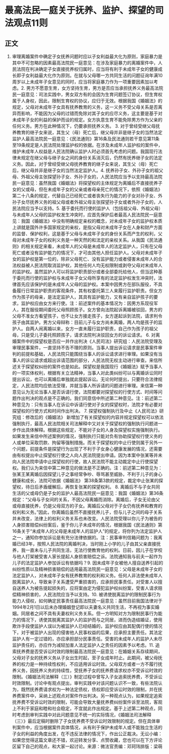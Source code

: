 # 最高法民一庭关于抚养、监护、探望的司法观点11则
## 正文
1. 审理离婚案件中确定子女抚养问题时应以子女利益最大化为原则，家庭暴力是其中不可忽略的因素最高法院民一庭意见：在涉及家庭暴力的离婚案件中，人民法院在判决确定子女直接抚养权归属时，应当将有利于未成年子女的健康成长即子女利益最大化作为原则。在就与父母哪一方共同生活的问题征询年满10周岁以上未成年子女意见的同时，应当将家庭暴力作为一项重要因素加以考虑。2. 男方不愿意生育，女方坚持生育，男方是否应当承担抚养义务最高法院民一庭意见：司法实践中，男女双方有的会因为生育问题签订协议，但生育权属于人身权，因此，限制生育权的协议，应归于无效。根据我国《婚姻法》的规定，父母对未成年子女具有抚养教育的义务，这一义务不受父母关系是否离异而影响，不能因为父母的过错而免除对其子女的应尽义务，这主要是基于对未成年子女的利益的保护而设的规定。女方执意生育不能免除男方作为父亲的任何义务。男方在此种情况下，仍要承担抚养义务。 3. 对于曾经受继父母抚养教育的继子女来说，其生父（母）死亡后，继父母并非是继子女的当然法定监护人最高法院民一庭意见：《民法通则》第16条及民法通则若干意见第11条至19条规定是人民法院处理监护权的依据。在涉及未成年人监护权的案件中，维护未成年人权益是人民法院确认监护人时必须首先考虑的问题。我国现行法律未规定在继父母与继子女之间的身份关系消灭后，仍然有抚养继子女的法定义务。因此，对于曾经受继父母抚养教育的继子女来说，其生父（母）死亡后，继父母并非是继子女的当然法定监护人。4. 抚养孙子女、外孙子女的祖父母、外祖父母主张探望孙子女、外孙子女的，人民法院应当予以支持最高法院民一庭意见：虽然我国《婚姻法》将探望权的主体规定为离婚后不直接抚养子女的父或母，但在未成年子女的父亲或者母亲死亡的情况下，依照《婚姻法》第二十八条的规定，代替自己已经死亡或者丧失行为能力的子女对孙子女、外孙子女尽抚养义务的祖父母或者外祖父母主张探望孙子女或者外孙子女的，人民法院应当予以支持。5. 基于委托而行使的监护人（包括祖父母、外祖父母）与未成年人父母的监护权发生冲突时，应首先保护后者最高人民法院民一庭意见：我国《婚姻法》中没有明确规定亲权的概念，对未成年子女的监护权本质上讲就是国外许多国家规定的亲权，是指父母对未成年子女在人身和财产方面的监督、保护权利，这是基于父母与未成年子女的身份关系而产生的权利，父母对未成年子女的权利义务是一种天然的和法定的亲权关系。从我国《民法通则》的相关规定来看，未成年人的父母是未成年人的法定监护人，只有在父母死亡或者没有监护能力的情况下，才可由其他人担任监护人。父母对未成年子女的监护权是第一位的，除非父母死亡、没有监护能力或者侵害未成年人的合法权益被人民法院取消监护权，其他任何人均无权限制或剥夺父母对末成年人的监护权。虽然监护人可以将监护职责部分或者全部委托给他人，但当这种基于委托而行使的监护权与未成年子女父母所享有的法定监护权发生冲突时，法律首先应该保护的是未成年人父母的监护权。本案中因男方在部队服役，不具备履行日常监护职责的客观条件，其有权委托第三人来履行监护职责。但女方作为孩子的母亲，是法定监护人，其具有监护能力，又有亲自监护孩子的要求，监护权应由女方来行使。注：前述案件的基本情况为：因男方系现役军人，其在服役期间委托父母照顾孩子。女方曾向法院起诉离婚被驳回，男方的父母不准女方看望孩子，也不让女方接走孩子，女方遂起诉到法院，请求判令孩子由其监护。男方父母辩称：目前儿子与女方尚未离婚，两人均是孩子的监护人。自两人闹离婚以来，女方一直未履行监护职责，自己作为孩子的祖父母，只是受儿子委托照顾孩子，请求法院判决驳回女方的诉讼请求。 6. 对离婚案件中的探望权是否应一并作出判决《人民司法》研究组：人民法院受理及审理民事案件，一直坚持不告不理的原则。当事人提出诉讼请求是民事案件审判的前提和基础，人民法院只能围绕当事人的诉讼请求进行审理。如果没有当事人的诉讼请求或超出诉请范围的部分，人民法院无权主动进行审查。来信所述关于探望权纠纷的案件也是如此。探望权是我国现行《婚姻法》赋予当事人的一项实体权利，根据有关立法精神，当事人对此类纠纷可以与离婚诉讼同时提出诉讼，也可以离婚后单独就此提起诉讼。无论何时提出，只要符合法律规定，人民法院均应依法受理，并就当事人所诉请的问题进行审理。来信第一种意见认为无论当事人是否诉请行使，法院都要对探望权的行使方式、时间等问题作出判决的观点是不正确的。我们同意信中所述第二种意见。注：前述第二种意见为：只有当事人在诉讼中诉请行使对子女的探望权时，法院才有必要对探望权的行使方式和时间作出判决。 7. 探望权强制执行及中止《人民司法》研究组：修改后的《婚姻法》 新增加了有关探望权的内容并规定探望权可以依法强制执行，最高人民法院相关司法解释中又对关于探望权的强制执行问题进一步作出具体解释。根据这些规定，不能对子女的人身及探望权实施强制执行。如果发生来信中所述案例的情况，强制执行只能对负有协助探望权行使义务的人或单位采取罚款、拘留等强制措施。而关于探望权的中止行使则属于另外一个问题，前提条件是探望行为出现了不利于子女身心健康发展的情况，还需要由有权提出中止探望权行使之人向人民法院提出申请。因为本案中张某等并未向人民法院申请中止探望权的行使，故人民法院不能主动裁定中止行使探望权。我们认为来信中第二种意见的做法是不正确的。注：前述第二种意见为：张某王某离婚后因探望儿子之事经常争吵、辱骂甚至威胁，不利于儿子的身心健康和成长，法院可依据《婚姻法》 第38条第3款的规定，裁定中止张某的探望权，待日后矛盾缓解后，再恢复张某的探望权利。 8. 离婚后不与子女共同生活的父或母仍是子女的监护人最高法院民一庭意见：我国《婚姻法》第36条规定：“父母与子女间的关系，不因父母离婚而消除。离婚后，子女无论由父或母直接抚养，仍是父母双方的子女。离婚后父母对于子女仍有抚养和教育的权利和义务。”因此，你离婚后虽然不直接抚养儿子，但与儿子之间的母子关系并未改变，法律上的权利义务关系也未改变。人民法院受理以你儿子为被告的人身损害赔偿纠纷案后，鉴于你儿子未成年的情况，根据我国《民法通则》第16条关于“未成年人的父母是未成年人的监护人”的规定，将你列为法定监护人之一，通知你参加诉讼是有充分法律依据的。注：民事审判信箱问题为：我离婚已经3年，按照人民法院的离婚判决，当时刚上小学的儿子由其父亲直接抚养，我一直未与儿子共同生活，无法行使教育他的权利。日前，因儿子在学校与他人打架被受害人家长提起人身损害赔偿之诉。法院通知我与前夫一起作为儿子的法定监护人参加诉讼有依据吗？9. 因未成年子女被他人擅自送养引起的纠纷性质以及精神损害赔偿的适用最高法院民一庭意见：父母是未成年子女的法定监护人，对未成年子女有抚养教育的权利和义务。任何人非法使未成年人脱离监护人，导致亲子关系遭受严重损害的，应承担民事责任。对受害人以擅自送养人为被告提起损失的，应将案由定为侵犯监护权纠纷案，受害人请求赔偿精神损害的，人民法院应当予以支持。10. 被诱使脱离监护的限制民事行为能力人侵权，如何确定民事责任最高法院民一庭意见：虽然目前我国法律对于1994年2月1日以后未办理婚姻登记即以夫妻名义共同生活，不再视为事实婚姻。同居者之间不具有夫妻权利义务关系。但一方明知对方为限制民事行为能力的情况下，诱使其脱离其监护人的监护而与之同居，进而伪造结婚证，使用欺诈手段使监护人误以为被监护人已经结婚的，监护权应由其配偶行使的情况下，对于被监护人出现的侵害他人民事权益的后果，应承担主要责任。其法定监护人有一定过错的，亦应承担部分民事责任。受害的未成年人的监护人未尽监护责任的，亦应作为减轻加害人法定监护人之责任的因素予以考虑。11. 追索抚养费是否受诉讼时效的限制最高法院民一庭意见：在婚姻关系存续期间，父母对子女的抚养义务从子女出生时起，至子女成年时止。此期间，被父母抚养的权力是一种持续性权利，不应适用诉讼时效。父母双方或者一方不履行抚养义务，因抚养义务的持续性，受抚养子女的抚养费请求权亦不受诉讼时效的限制。《婚姻法司法解释（三）》制定过程中曾写入子女追索抚养费，不受诉讼时效限制。讨论中有观点提出，审判实践中对该问题认识不一致，有些法院认为，既然抚养费请求权为一种法定债权，债权即应受诉讼时效的限制，并在抚养费案件中，采纳上述观点对案件作出判决。另一种观点认为，如果规定追索抚养费不受诉讼时效的限制，可能会导致大量抚养费纠纷案件诉至法院，客观上不利于家庭和睦和社会稳定，不宜就此作出规定。基于上述第二种观点，同时考虑到审判实践中对此问题意见不统一的实际情况，《婚姻法司法解释（三）》最后定稿时删除了子女抚养费不受诉讼时效限制的规定。但在具体审判案件中，应当根据案件具体情况，从有利于保护未成年人或不能独立生活的子女的利益的角度出发，在不违反法律的情况下，作出公正裁决。无讼小编：如果您觉得这篇文章还不错，欢迎转发分享、点赞收藏，您也可以在下方评论区留下自己的观点，和大家一起讨论。来源：微法官责编：邓珂玮排版：梁萌
